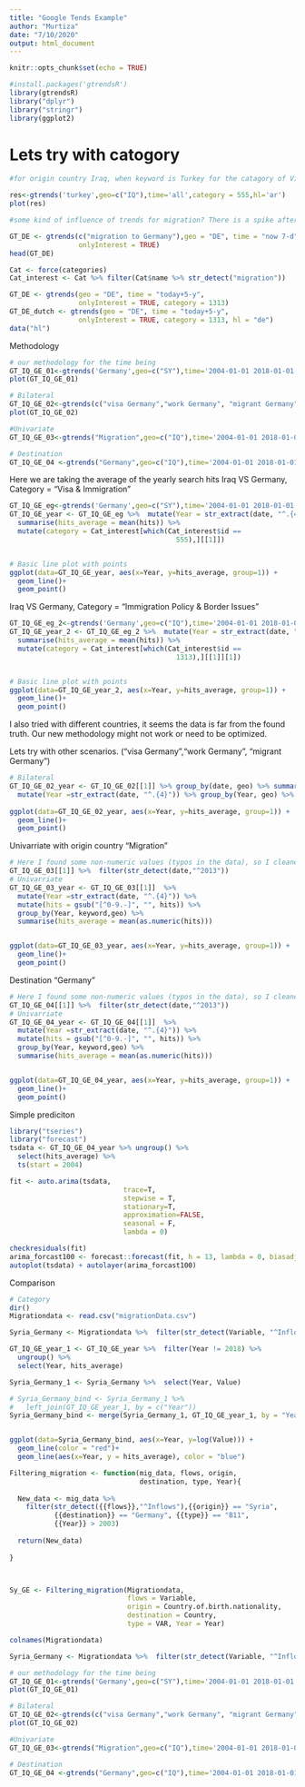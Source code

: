 ```yaml
---
title: "Google Tends Example"
author: "Murtiza"
date: "7/10/2020"
output: html_document
---
```


```r
knitr::opts_chunk$set(echo = TRUE)
```

```r
#install.packages('gtrendsR')
library(gtrendsR)
library("dplyr")
library("stringr")
library(ggplot2)

```

# Lets try with catogory

```r
#for origin country Iraq, when keyword is Turkey for the catagory of Visa and Immigration and when language is Arabic.

res<-gtrends('turkey',geo=c("IQ"),time='all',category = 555,hl='ar')
plot(res)

#some kind of influence of trends for migration? There is a spike after 2013?
```

```r
GT_DE <- gtrends(c("migration to Germany"),geo = "DE", time = "now 7-d",
                 onlyInterest = TRUE)
head(GT_DE)

Cat <- force(categories)
Cat_interest <- Cat %>% filter(Cat$name %>% str_detect("migration"))

GT_DE <- gtrends(geo = "DE", time = "today+5-y",
                 onlyInterest = TRUE, category = 1313)
GT_DE_dutch <- gtrends(geo = "DE", time = "today+5-y",
                 onlyInterest = TRUE, category = 1313, hl = "de")
data("hl")
```

Methodology
```r
# our methodology for the time being
GT_IQ_GE_01<-gtrends('Germany',geo=c("SY"),time='2004-01-01 2018-01-01',category = 555,hl='ar',gprop = "web", onlyInterest = TRUE)
plot(GT_IQ_GE_01)

# Bilateral
GT_IQ_GE_02<-gtrends(c("visa Germany","work Germany", "migrant Germany"),geo=c("IQ"),time='2004-01-01 2018-01-01',hl='ar', onlyInterest = TRUE)
plot(GT_IQ_GE_02)

#Univariate
GT_IQ_GE_03<-gtrends("Migration",geo=c("IQ"),time='2004-01-01 2018-01-01',hl='ar', onlyInterest = TRUE)

# Destination
GT_IQ_GE_04 <-gtrends("Germany",geo=c("IQ"),time='2004-01-01 2018-01-01',hl='ar', onlyInterest = TRUE)

```

Here we are taking the average of the yearly search hits
Iraq VS Germany, Category = "Visa & Immigration"
```r
GT_IQ_GE_eg<-gtrends('Germany',geo=c("SY"),time='2004-01-01 2018-01-01',category = 555,hl='ar',gprop = "web", onlyInterest = TRUE)[[1]]
GT_IQ_GE_year <- GT_IQ_GE_eg %>%  mutate(Year = str_extract(date, "^.{4}")) %>% group_by(Year, keyword, geo) %>%
  summarise(hits_average = mean(hits)) %>% 
  mutate(category = Cat_interest[which(Cat_interest$id ==
                                         555),][[1]])


# Basic line plot with points
ggplot(data=GT_IQ_GE_year, aes(x=Year, y=hits_average, group=1)) +
  geom_line()+
  geom_point()

```
Iraq VS Germany, Category = "Immigration Policy & Border Issues"
```r
GT_IQ_GE_eg_2<-gtrends('Germany',geo=c("IQ"),time='2004-01-01 2018-01-01',category = 1313,hl='ar',gprop = "web", onlyInterest = TRUE)[[1]]
GT_IQ_GE_year_2 <- GT_IQ_GE_eg_2 %>%  mutate(Year = str_extract(date, "^.{4}")) %>% group_by(Year, keyword, geo) %>%
  summarise(hits_average = mean(hits)) %>% 
  mutate(category = Cat_interest[which(Cat_interest$id ==
                                         1313),][[1]][1])


# Basic line plot with points
ggplot(data=GT_IQ_GE_year_2, aes(x=Year, y=hits_average, group=1)) +
  geom_line()+
  geom_point()
```

I also tried with different countries, it seems the data is far from the found truth. Our new methodology might not work or need to be optimized.

Lets try with other scenarios.
("visa Germany","work Germany", "migrant Germany")

```r
# Bilateral
GT_IQ_GE_02_year <- GT_IQ_GE_02[[1]] %>% group_by(date, geo) %>% summarise(hits_average = sum(hits)) %>% ungroup() %>% 
  mutate(Year =str_extract(date, "^.{4}")) %>% group_by(Year, geo) %>% summarise(hits_average = mean(hits_average))
  
ggplot(data=GT_IQ_GE_02_year, aes(x=Year, y=hits_average, group=1)) +
  geom_line()+
  geom_point()

```
Univarriate with origin country
"Migration"
```r
# Here I found some non-numeric values (typos in the data), so I cleaned
GT_IQ_GE_03[[1]] %>%  filter(str_detect(date,"^2013")) 
# Univarriate
GT_IQ_GE_03_year <- GT_IQ_GE_03[[1]]  %>% 
  mutate(Year =str_extract(date, "^.{4}")) %>% 
  mutate(hits = gsub("[^0-9.-]", "", hits)) %>% 
  group_by(Year, keyword,geo) %>% 
  summarise(hits_average = mean(as.numeric(hits)))


ggplot(data=GT_IQ_GE_03_year, aes(x=Year, y=hits_average, group=1)) +
  geom_line()+
  geom_point()

```

Destination 
"Germany"

```r
# Here I found some non-numeric values (typos in the data), so I cleaned
GT_IQ_GE_04[[1]] %>%  filter(str_detect(date,"^2013")) 
# Univarriate
GT_IQ_GE_04_year <- GT_IQ_GE_04[[1]]  %>% 
  mutate(Year =str_extract(date, "^.{4}")) %>% 
  mutate(hits = gsub("[^0-9.-]", "", hits)) %>% 
  group_by(Year, keyword,geo) %>% 
  summarise(hits_average = mean(as.numeric(hits)))


ggplot(data=GT_IQ_GE_04_year, aes(x=Year, y=hits_average, group=1)) +
  geom_line()+
  geom_point()


```
Simple prediciton
```r
library("tseries")
library("forecast")
tsdata <- GT_IQ_GE_04_year %>% ungroup() %>% 
  select(hits_average) %>% 
  ts(start = 2004)

fit <- auto.arima(tsdata,
                            trace=T, 
                            stepwise = T,
                            stationary=T,
                            approximation=FALSE,
                            seasonal = F,
                            lambda = 0)

checkresiduals(fit)
arima_forcast100 <- forecast::forecast(fit, h = 13, lambda = 0, biasadj = TRUE)
autoplot(tsdata) + autolayer(arima_forcast100)
```

Comparison

```r
# Category
dir()
Migrationdata <- read.csv("migrationData.csv")

Syria_Germany <- Migrationdata %>%  filter(str_detect(Variable, "^Inflows")) %>% filter(Country.of.birth.nationality == "Syria", Country == "Germany", VAR == "B11") %>% filter(Year > 2003)

GT_IQ_GE_year_1 <- GT_IQ_GE_year %>%  filter(Year != 2018) %>% 
  ungroup() %>% 
  select(Year, hits_average)

Syria_Germany_1 <- Syria_Germany %>%  select(Year, Value)

# Syria_Germany_bind <- Syria_Germany_1 %>%
#   left_join(GT_IQ_GE_year_1, by = c("Year"))
Syria_Germany_bind <- merge(Syria_Germany_1, GT_IQ_GE_year_1, by = "Year")


ggplot(data=Syria_Germany_bind, aes(x=Year, y=log(Value))) +
  geom_line(color = "red")+
  geom_line(aes(x=Year, y = hits_average), color = "blue")

```

```r

Filtering_migration <- function(mig_data, flows, origin,
                                destination, type, Year){
  
  New_data <- mig_data %>%  
    filter(str_detect({{flows}},"^Inflows"),{{origin}} == "Syria",
           {{destination}} == "Germany", {{type}} == "B11",
           {{Year}} > 2003)
  
  return(New_data)
  
}



Sy_GE <- Filtering_migration(Migrationdata, 
                             flows = Variable,
                             origin = Country.of.birth.nationality,
                             destination = Country, 
                             type = VAR, Year = Year)

colnames(Migrationdata)

Syria_Germany <- Migrationdata %>%  filter(str_detect(Variable, "^Inflows"), Country.of.birth.nationality == "Syria", Country == "Germany", VAR == "B11",Year > 2003)

```





```r

# our methodology for the time being
GT_IQ_GE_01<-gtrends('Germany',geo=c("SY"),time='2004-01-01 2018-01-01',category = 555,hl='ar',gprop = "web", onlyInterest = TRUE)
plot(GT_IQ_GE_01)

# Bilateral
GT_IQ_GE_02<-gtrends(c("visa Germany","work Germany", "migrant Germany"),geo=c("IQ"),time='2004-01-01 2018-01-01',hl='ar', onlyInterest = TRUE)
plot(GT_IQ_GE_02)

#Univariate
GT_IQ_GE_03<-gtrends("Migration",geo=c("IQ"),time='2004-01-01 2018-01-01',hl='ar', onlyInterest = TRUE)

# Destination
GT_IQ_GE_04 <-gtrends("Germany",geo=c("IQ"),time='2004-01-01 2018-01-01',hl='ar', onlyInterest = TRUE)

```

